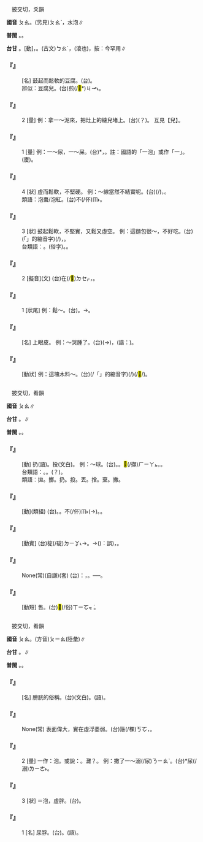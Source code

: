 
=={{ruby|泡|ㄆㄠ}}==

　披交切，爻韻

'''國音''' <rt>ㄆㄠ</rt>。(另見)<rt>ㄆㄠˋ</rt>，水泡∥

'''普閩''' {{ruby|(文)|ㄆㄠ}}{{ruby|。|ㄆㄠ˫}}。{{ruby|(白)|ㄆㄚ}}{{ruby|。|ㄆㄚ˫}}。

'''台甘''' {{ruby|(文)|ㄆㄠ}}。{{ruby|(語)|ㄆㄠ˪}}[動]，{{ruby|泡|ㄆㄠ˪}}{{ruby|茶|ㄉㆤˊ}}。(古文)<rt>ㄅㄠˊ</rt>，{{ruby|水|ㄗㄨㄧˋ}}{{ruby|流|ㄌㄠˊ}}(滾也){{ruby|。|ㄅㄠ}}，按：今罕用∥

    

==='''『{{ruby|豆|ㄉㄡˋ}}{{ruby|腐|ㄈㄨˇ}}{{ruby|泡|ㄆㄠ}}{{ruby|兒|ㄦ}}』'''===
: [名] 鼓起而鬆軟的豆腐。(台){{ruby|冷|ㄌㄧㄥˋ}}{{ruby|凍|ㄉㆲ˪}}{{ruby|豆|ㄉㄠ˫}}{{ruby|腐|ㄏㄨ˫}}{{ruby|等|ㄉㄧㄥˋ}}{{ruby|冇|ㄆㆩ˪}}{{ruby|冇|ㄆㆩ˪}}{{ruby|丌|ㆤ}}{{ruby|豆|ㄉㄠ˫}}{{ruby|腐|ㄏㄨ˫}}。
:辨似：豆腐{{ruby|泡|ㄆㄠ}}兒。(台){{ruby|豆|ㄉㄠ˫}}{{ruby|乾|ㄍㄨㆩ}}煎(/<mark>&#xffa59;</mark>*)<rt>ㄐㆪ˪</rt>。
:
    

==='''『{{ruby|泡|ㄆㄠ}}』'''===
:2  [量] 例：拿一～泥來，把灶上的縫兒堵上。(台){{ruby|挓|ㄊㆤㆷ}}{{ruby|一|ㄐㄧㆵ ͘}}{{ruby|膏|ㄍㄜ}}{{ruby|→|ㄍㄜˊ}}(？){{ruby|塗|ㄊㆦˊ}}{{ruby|來|ㄌㄞˊ}}{{ruby|塞|ㄊㄚㆵ}}{{ruby|灶|ㄗㄠ˪}}{{ruby|頂|ㄉㄧㄥˋ}}{{ruby|丌|ㆤ}}{{ruby|必|ㄅㄧㆵ}}{{ruby|縫|ㄆㄤ˫}}。 互見【{{ruby|泡|ㄆㄠˋ}}兒】。
    

==='''『{{ruby|泡|ㄆㄠ}}』'''===
:1  [量] 例：一～尿，一～屎。(台){{ruby|一|ㄐㄧㆵ ͘}}{{ruby|垺|ㄅㄨˊ}}*{{ruby|尿|ㆢㄧㄜ˫}}{{ruby|/|ㄌㄧㄜ˫}}，{{ruby|一|ㄐㄧㆵ ͘}}{{ruby|垺|ㄅㄨˊ}}{{ruby|屎|ㄙㄞˋ}}。註：國語的「一泡」或作「一{{ruby|脬|ㄆㄠ}}」。(廈){{ruby|一|ㄐㄧㆵ ͘}}{{ruby|浡|ㄆㄨㆷ ͘}}{{ruby|→|ㄆㄨ˫}}{{ruby|尿|ㆢㄧㄜ˫}}{{ruby|/|ㄌㄧㄜ˫}}。
    

==='''『{{ruby|泡|ㄆㄠ}}』'''===
:4  [狀] 虛而鬆軟，不堅硬。 例：～線當然不結實呢。(台){{ruby|冇|ㄆㆩ˪}}(/{{ruby|蓬|ㄆㆲˊ}}{{ruby|→|ㄆㆲ˫}}{{ruby|鬆|ㄙㆲ}}){{ruby|丌|ㆤ}}{{ruby|線|ㄙㄨㆩ˪}}，{{ruby|當|ㄉㆲ}}{{ruby|然|ㆢㄧㄢˊ}}{{ruby|/|ㄌㄧㄢˊ}}{{ruby|<mark>&#xffa45;</mark>|ㆠㆤ˫}}{{ruby|/|ㆠㄨㆤ˫}}{{ruby|勇|ㄧㆲˋ}}。
:類語：泡棗/泡紅。(台){{ruby|好|ㄏㄜˋ}}{{ruby|看|ㄎㄨㆩ˪}}不(/伓)<rt>ㆬ˫</rt>{{ruby|好|ㄏㄜˋ}}{{ruby|食|ㄐㄧㄚㆷ ͘}}。
:
    

==='''『{{ruby|泡|ㄆㄠ}}』'''===
:3  [狀] 鼓起鬆軟，不堅實，又鬆又虛空。 例：這麵包很～，不好吃。(台){{ruby|<mark>&#xffb50;</mark>|ㄐㄧㆵ}}(「{{ruby|此|ㄐㄧˋ}}{{ruby|一|ㄐㄧㆵ ͘}}」的縮音字)(/{{ruby|此|ㄐㄧㆵ}}){{ruby|個|ㆤˊ}}{{ruby|麵|ㄇㄧ˫}}{{ruby|包|ㄅㄠ}}，{{ruby|粕|ㄆㄜㆷ}}{{ruby|粕|ㄆㄜㆷ}}{{ruby|歹|ㄆㆮˋ}}{{ruby|/|ㄆㄞˋ}}{{ruby|食|ㄐㄧㄚㆷ ͘}}。
:台類語：{{ruby|冇|ㄆㆩ˪}}。(俗字)。{{ruby|<mark>&#xf91c3;</mark>|ㄆㄜ˪}}。
:
    

==='''『{{ruby|泡|ㄆㄠ}}{{ruby|泡|ㄆㄠ}}』'''===
:2  [擬音](文) (台){{ruby|水|ㄗㄨㄧˋ}}在(/<mark>&#xf9549;</mark>)<rt>ㄉㆤㆷ</rt>{{ruby|流|ㄌㄠˊ}}{{ruby|丌|ㆤ}}{{ruby|聲|ㄒㄧㆩ}}，{{ruby|水|ㄗㄨㄧˋ}}{{ruby|濆|ㄆㄨㄣ˪}}{{ruby|出|ㄘㄨㆵ}}{{ruby|丌|ㆤ}}{{ruby|款|ㄎㄨㄢˋ}}。
    

==='''『{{ruby|泡|ㄆㄠ}}{{ruby|泡|ㄆㄠ}}』'''===
:1  [狀尾] 例：鬆～。(台){{ruby|蓬|ㄆㆲˊ}}{{ruby|鬆|ㄙㆲ}}。→{{ruby|蓬|ㄆㆲ˫}}{{ruby|鬆|ㄙㆲ}}{{ruby|蓬|ㄆㆲ˫}}{{ruby|鬆|ㄙㆲ}}。
    

==='''『{{ruby|眼|ㄧㄢˇ}}{{ruby|泡|ㄆㄠ}}{{ruby|兒|ㄦ}}』'''===
: [名] 上眼皮。 例：～哭腫了。(台){{ruby|吼|ㄏㄠˋ}}{{ruby|<mark>&#xffa42;</mark>|ㄍㄚㆷ}}{{ruby|目|ㆠㄚㆶ ͘}}{{ruby|珠|ㄗㄨ}}(→{{ruby|睭|ㄐㄧㄨ}}){{ruby|皮|ㄆㄨㆤˊ}}{{ruby|/|ㄆㆤˊ}}{{ruby|<mark>&#xf91bb;</mark>|ㄏㆰ}}{{ruby|<mark>&#xf91bb;</mark>|ㄏㆰ}}{{ruby|去|·ㄎㄧ˪}}{{ruby|。|ㄏㆰ}}，(諧：{{ruby|蚶|ㄏㆰ}})。
    

==='''『{{ruby|發|ㄈㄚ}}{{ruby|泡|ㄆㄠ}}』'''===
: [動狀] 例：這塊木料～。(台){{ruby|<mark>&#xffb50;</mark>|ㄐㄧㆵ}}(/「{{ruby|此|ㄐㄧˋ}}{{ruby|一|ㄐㄧㆵ ͘}}」的縮音字)(/{{ruby|此|ㄐㄧㆵ}}){{ruby|塊|ㄉㆤ˪}}{{ruby|柴|ㄘㄚˊ}}{{ruby|料|ㄌㄧㄠ˫}}{{ruby|冇|ㄆㆩ˪}}(/<mark>&#xf8fba;</mark>/{{ruby|泛|ㄏㄨㄢ˪}}){{ruby|去|ㄎㄧ˪}}。
    

=={{ruby|拋|ㄆㄠ}}==

　披交切，肴韻

'''國音''' <rt>ㄆㄠ</rt>∥

'''台甘''' {{ruby|(文)|ㄆㄠ}}。{{ruby|(語)|ㄆㄚ}}∥

'''普閩''' {{ruby|(文)|ㄆㄠ}}。{{ruby|(白)|ㄆㄚ}}。

    

==='''『{{ruby|拋|ㄆㄠ}}』'''===
: [動] 扔(語)。投(文白)。 例：～球。(台){{ruby|<mark>&#xf91d8;</mark>|ㄎㄧㄢ}}。{{ruby|掞|ㄉㄢ˪}}。<mark>&#xf91b9;</mark>(/擷)<rt>ㄏㄧㄚㆵ</rt>。{{ruby|<mark>&#xffaf0;</mark>|ㄏㆪ˪}}。
:台類語：{{ruby|摃|ㄍㆲ˪}}。{{ruby|揕|ㄉㄧㆬ˪}}。{{ruby|抌|ㄉㆰˋ}}{{ruby|→|ㄉㄧㆬ˪}}(？)。
:
:類語：拋。擲。扔。投。丟。捨。棄。撇。
:
    

==='''『{{ruby|拋|ㄆㄠ}}{{ruby|棄|ㄑㄧˋ}}』'''===
: [動](類組) (台){{ruby|拋|ㄆㄠ}}{{ruby|棄|ㄎㄧ˪}}。{{ruby|放|ㄏㆲ˪}}{{ruby|棄|ㄎㄧ˪}}。不(/伓)<rt>ㆬ˫</rt>{{ruby|值|ㄉㄧㆵ ͘}}(→{{ruby|挃|ㄉㄧㆷ ͘}})。{{ruby|無|ㆠㄜˊ}}{{ruby|愛|ㄞ˪}}。
    

==='''『{{ruby|拋|ㄆㄠ}}{{ruby|錨|ㄇㄠˊ}}』'''===
: [動賓] (台){{ruby|拋|ㄆㄠ}}{{ruby|→|ㄆㄚ}}椗(/碇)<rt>ㄉㄧㆩ˪</rt>→{{ruby|停|ㄊㄧㄥˊ}}{{ruby|船|ㄗㄨㄣˊ}}。→({{ruby|交|ㄍㄠ}}{{ruby|通|ㄊㆲ}}{{ruby|工|ㄍㄤ}}{{ruby|具|ㄍㄨ˫}}{{ruby|站|ㄉㄧㆰ˪}}{{ruby|半|ㄅㄨㄢ˪}}{{ruby|路|ㄌㆦ˫}}){{ruby|發|ㄏㄨㄚㆵ}}{{ruby|生|ㄒㄧㄥ}}{{ruby|故|ㄍㆦ˪}}{{ruby|障|ㄐㄧㆲ˪}}{{ruby|(|ㄐㄧㆲ}}：誤)，{{ruby|<mark>&#xffa45;</mark>|ㆠㆤ˫}}{{ruby|/|ㆠㄨㆤ˫}}{{ruby|行|ㄍㄧㆩˊ}}。
    

==='''『{{ruby|拋|ㄆㄠ}}{{ruby|磚|ㄓㄨㄢ}}{{ruby|引|ㄧㄣˇ}}{{ruby|玉|ㄩˋ}}』'''===
: None(常)(自謙)(套) (台){{ruby|是|ㄒㄧ˫}}{{ruby|講|ㄍㆲˋ}}{{ruby|→|ㄍㆲ}}：{{ruby|送|ㄙㄤ˪}}{{ruby|出|ㄘㄨㆵ}}{{ruby|去|ㄎㄧ˪}}{{ruby|是|ㄒㄧ˫}}{{ruby|無|ㆠㄜˊ}}{{ruby|價|ㄍㆤ˪}}{{ruby|值|ㄉㄚㆵ ͘}}{{ruby|丌|ㆤ}}{{ruby|物|ㄇㆭㆷ ͘}}{{ruby|/|ㄇㄧㆷ ͘}}，{{ruby|卻|ㄎㄧㆦㆶ}}{{ruby|收|ㄒㄧㄨ}}{{ruby|回|ㄏㄨㆤˊ}}{{ruby|一|ㄐㄧㆵ ͘}}{{ruby|寡|ㄍㄨㆩˋ}}{{ruby|較|ㄎㄚㆷ}}{{ruby|好|ㄏㄜˋ}}{{ruby|丌|ㆤ}}{{ruby|有|ㄨ˫}}{{ruby|價|ㄍㆤ˪}}{{ruby|值|ㄉㄚㆵ ͘}}{{ruby|有|ㄨ˫}}{{ruby|意|ㄧ˪}}{{ruby|義|ㆣㄧ˫}}{{ruby|丌|ㆤ}}{{ruby|物|ㄇㆭㆷ ͘}}{{ruby|/|ㄇㄧㆷ ͘}}。──{{ruby|自|ㄗㄨ˫}}{{ruby|謙|ㄎㄧㆰ}}{{ruby|丌|ㆤ}}{{ruby|套|ㄊㄜ˪}}{{ruby|語|ㆣㄧˋ}}{{ruby|/|ㆣㄨˋ}}。
    

==='''『{{ruby|拋|ㄆㄠ}}{{ruby|售|ㄕㄡˋ}}』'''===
: [動短] {{ruby|拋|ㄆㄠ}}售。(台){{ruby|卸|ㄒㄧㄚ˪}}<mark>&#xffc4b;</mark>(/俗)<rt>ㄒㄧㆦㆶ ͘</rt>{{ruby|賣|ㆠㄨㆤ˫}}{{ruby|/|ㆠㆤ˫}}。
    

=={{ruby|脬|ㄆㄠ}}==

　披交切，肴韻

'''國音''' <rt>ㄆㄠ</rt>。(方音)<rt>ㄆㄧㄠ</rt>(陸彙)∥

'''台甘''' {{ruby|(文)|ㄆㄠ}}。{{ruby|(語)|ㄆㄚ}}∥

'''普閩''' {{ruby|(文)|ㄆㄠ}}。{{ruby|(白)|ㄆㄚ}}。

    

==='''『{{ruby|尿|ㄙㄨㄟ}}{{ruby|脬|ㄆㄠ}}』'''===
: [名] 膀胱的俗稱。(台){{ruby|膀|ㄅㆲˊ}}{{ruby|胱|ㄍㆲ}}(文白)。{{ruby|尿|ㆢㄧㄜ˫}}{{ruby|/|ㄌㄧㄜ˫}}{{ruby|帕|ㄆㆤ˪}}(語)。
    

==='''『{{ruby|空|ㄎㄨㄥ}}{{ruby|大|ㄉㄚˋ}}{{ruby|老|ㄌㄠˇ}}{{ruby|脬|ㄆㄠ}}』'''===
: None(常) 表面偉大，實在虛浮萎弱。(台){{ruby|大|ㄉㄨㄚ˫}}箍(/棵)<rt>ㄎㆦ</rt>{{ruby|是|ㄒㄧ˫}}{{ruby|菜|ㄘㄞ˪}}，{{ruby|冇|ㄆㆩ˪}}{{ruby|蟳|ㄐㄧㆬˊ}}{{ruby|無|ㆠㄜˊ}}{{ruby|膏|ㄍㄜ}}。
    

==='''『{{ruby|脬|ㄆㄠ}}』'''===
:2  [量] 一作：泡。或說：{{ruby|攤|ㄊㄢ}}。灘？。 例：撒了一～溺(/尿)<rt>ㄋㄧㄠˋ</rt>。(台){{ruby|放|ㄅㄤ˪}}{{ruby|一|ㄐㄧㆵ ͘}}{{ruby|垺|ㄅㄨˊ}}*尿(/溺)<rt>ㄌㄧㄜ˫</rt>{{ruby|/|ㆢㄧㄜ˫}}。
    

==='''『{{ruby|脬|ㄆㄠ}}』'''===
:3  [狀] ＝泡，虛胖。(台){{ruby|<mark>&#xffbf7;</mark>|ㄏㆰ˪}}{{ruby|浡|ㄆㄨㆷ ͘}}。
    

==='''『{{ruby|脬|ㄆㄠ}}』'''===
:1  [名] 尿脬。(台){{ruby|膀|ㄅㆲˊ}}{{ruby|→|ㄅㆲ˫}}{{ruby|胱|ㄍㆲ}}。{{ruby|尿|ㄌㄧㄜ˫}}{{ruby|帕|ㄆㆤ˪}}(語)。
    
